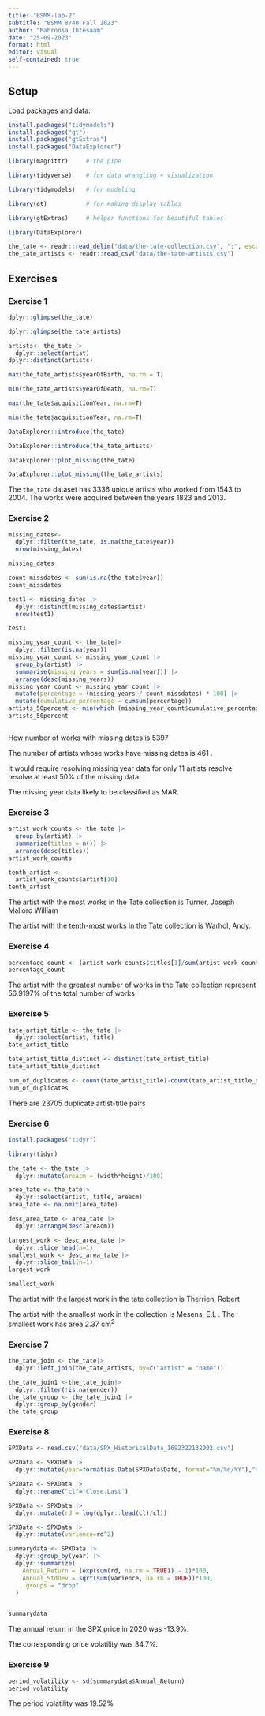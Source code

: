 ```yaml
---
title: "BSMM-lab-2"
subtitle: "BSMM 8740 Fall 2023"
author: "Mahroosa Ibtesaam"
date: "25-09-2023"
format: html
editor: visual
self-contained: true
---
```


## Setup

Load packages and data:

```r
install.packages("tidymodels")
install.packages("gt")
install.packages("gtExtras")
install.packages("DataExplorer")
```

```r
library(magrittr)     # the pipe
```

```r
library(tidyverse)    # for data wrangling + visualization
```

```r
library(tidymodels)   # for modeling
```

```r
library(gt)           # for making display tables
```

```r
library(gtExtras)     # helper functions for beautiful tables
```

```r
library(DataExplorer) 
```

```r
the_tate <- readr::read_delim("data/the-tate-collection.csv", ";", escape_double = FALSE, trim_ws = TRUE)
the_tate_artists <- readr::read_csv("data/the-tate-artists.csv")
```

## Exercises

### Exercise 1

```r
dplyr::glimpse(the_tate)
```

```r
dplyr::glimpse(the_tate_artists)
```

```r
artists<- the_tate |>
  dplyr::select(artist)  
dplyr::distinct(artists)
```

```r
max(the_tate_artists$yearOfBirth, na.rm = T)
```

```r
min(the_tate_artists$yearOfDeath, na.rm=T)
```

```r
max(the_tate$acquisitionYear, na.rm=T)
```

```r
min(the_tate$acquisitionYear, na.rm=T)
```

```r
DataExplorer::introduce(the_tate)
```

```r
DataExplorer::introduce(the_tate_artists)
```

```r
DataExplorer::plot_missing(the_tate)
```

```r
DataExplorer::plot_missing(the_tate_artists)
```

The `the_tate` dataset has 3336 unique artists who worked from 1543 to 2004. The works were acquired between the years 1823 and 2013.

### Exercise 2

```r
missing_dates<-
  dplyr::filter(the_tate, is.na(the_tate$year))
  nrow(missing_dates)
```

```r
missing_dates
```

```r
count_missdates <- sum(is.na(the_tate$year))
count_missdates
```

```r
test1 <- missing_dates |>
  dplyr::distinct(missing_dates$artist)
  nrow(test1)
```

```r
test1
```

```r
missing_year_count <- the_tate|>
  dplyr::filter(is.na(year)) 
missing_year_count <- missing_year_count |>
  group_by(artist) |>
  summarise(missing_years = sum(is.na(year))) |>
  arrange(desc(missing_years))
missing_year_count <- missing_year_count |>
  mutate(percentage = (missing_years / count_missdates) * 100) |>
  mutate(cumulative_percentage = cumsum(percentage))
artists_50percent <- min(which (missing_year_count$cumulative_percentage >= 50))
artists_50percent
```

```r

```

How number of works with missing dates is 5397

The number of artists whose works have missing dates is 461 .

It would require resolving missing year data for only 11 artists resolve resolve at least 50% of the missing data.

The missing year data likely to be classified as MAR.

### Exercise 3

```r
artist_work_counts <- the_tate |>
  group_by(artist) |>
  summarize(titles = n()) |>
  arrange(desc(titles))
artist_work_counts
```

```r
tenth_artist <- 
  artist_work_counts$artist[10]
tenth_artist
```

The artist with the most works in the Tate collection is Turner, Joseph Mallord William

The artist with the tenth-most works in the Tate collection is Warhol, Andy.

### Exercise 4

```r
percentage_count <- (artist_work_counts$titles[1]/sum(artist_work_counts$titles))*100
percentage_count
```

The artist with the greatest number of works in the Tate collection represent 56.9197% of the total number of works

### Exercise 5

```r
tate_artist_title <- the_tate |>
  dplyr::select(artist, title)
tate_artist_title
```

```r
tate_artist_title_distinct <- distinct(tate_artist_title)
tate_artist_title_distinct
```

```r
num_of_duplicates <- count(tate_artist_title)-count(tate_artist_title_distinct)
num_of_duplicates
```

There are 23705 duplicate artist-title pairs

### Exercise 6

```r
install.packages("tidyr")
```

```r
library(tidyr)
```

```r
the_tate <- the_tate |>
  dplyr::mutate(areacm = (width*height)/100)
```

```r
area_tate <- the_tate|>
  dplyr::select(artist, title, areacm)
area_tate <- na.omit(area_tate)

desc_area_tate <- area_tate |>
  dplyr::arrange(desc(areacm))

largest_work <- desc_area_tate |>
  dplyr::slice_head(n=1)
smallest_work <- desc_area_tate |>
  dplyr::slice_tail(n=1)
largest_work
```

```r
smallest_work
```

The artist with the largest work in the tate collection is Therrien, Robert

The artist with the smallest work in the collection is Mesens, E.L . The smallest work has area 2.37 $\text{cm}^2$

### Exercise 7

```r
the_tate_join <- the_tate|>
  dplyr::left_join(the_tate_artists, by=c("artist" = "name"))
```

```r
the_tate_join1 <-the_tate_join|>
  dplyr::filter(!is.na(gender))
the_tate_group <- the_tate_join1 |>
  dplyr::group_by(gender)
the_tate_group
```

### Exercise 8

```r
SPXData <- read.csv("data/SPX_HistoricalData_1692322132002.csv")
```

```r
SPXData <- SPXData |>
  dplyr::mutate(year=format(as.Date(SPXData$Date, format="%m/%d/%Y"),"%Y"))

SPXData <- SPXData |>
  dplyr::rename("cl"='Close.Last')

SPXData <- SPXData |>
  dplyr::mutate(rd = log(dplyr::lead(cl)/cl))

SPXData <- SPXData |>
  dplyr::mutate(varience=rd^2)
```

```r
summarydata <- SPXData |>
  dplyr::group_by(year) |>
  dplyr::summarize(
    Annual_Return = (exp(sum(rd, na.rm = TRUE)) - 1)*100,
    Annual_StdDev = sqrt(sum(varience, na.rm = TRUE))*100,
    .groups = "drop"  
  )


summarydata
```

The annual return in the SPX price in 2020 was -13.9%.

The corresponding price volatility was 34.7%.

### Exercise 9

```r
period_volatility <- sd(summarydata$Annual_Return)
period_volatility
```

The period volatility was 19.52%

### 
